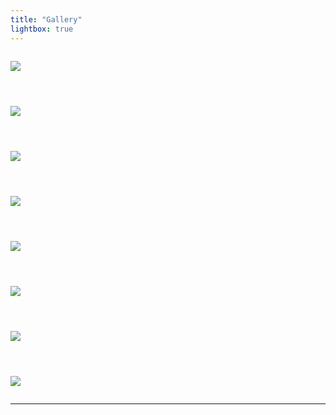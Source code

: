 ```yaml
---
title: "Gallery"
lightbox: true
---
```


::: {style="display: grid;grid-template-columns: repeat(auto-fill, minmax(400px, 2fr));grid-gap: 2em;"}
![](s1.png){group="my-gallery"}

![](BlockPic12.png){group="my-gallery"}

![](splitb.png){group="my-gallery"}

![](str_peace.png){group="my-gallery"}

![](alt.png){group="my-gallery"}

![](purple.png){group="my-gallery"}

![](lean.png){group="my-gallery"}

![](nutc_2.png){group="my-gallery"}
:::

------------------------------------------------------------------------

## 
